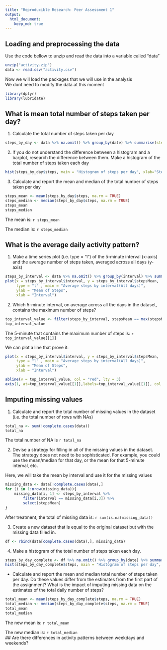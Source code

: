 ```yaml
---
title: "Reproducible Research: Peer Assessment 1"
output: 
  html_document:
    keep_md: true
---
```



## Loading and preprocessing the data

Use the code bellow to unzip and read the data into a variable called "data"
```r
unzip("activity.zip")
data <- read.csv("activity.csv")
```

Now we will load the packages that we will use in the analysis  
We dont need to modify the data at this moment
```r
library(dplyr)
library(lubridate)
```

## What is mean total number of steps taken per day?

1. Calculate the total number of steps taken per day
```r
steps_by_day <- data %>% na.omit() %>% group_by(date) %>% summarise(steps = sum(steps))
```

2. If you do not understand the difference between a histogram and a barplot, research the difference between them. Make a histogram of the total number of steps taken each day
```r
hist(steps_by_day$steps, main = "Histogram of steps per day", xlab="Steps")
```

3. Calculate and report the mean and median of the total number of steps taken per day  

```r
steps_mean <- mean(steps_by_day$steps, na.rm = TRUE)
steps_median <- median(steps_by_day$steps, na.rm = TRUE)
steps_mean
steps_median
```
The mean is: `r steps_mean`  

The median is: `r steps_median`  

## What is the average daily activity pattern?

1. Make a time series plot (i.e. type = "l") of the 5-minute interval (x-axis) and the average number of steps taken, averaged across all days (y-axis)
```r
steps_by_interval <- data %>% na.omit() %>% group_by(interval) %>% summarise(stepsMean = mean(steps))
plot(x = steps_by_interval$interval, y = steps_by_interval$stepsMean, 
     type = "l" , main = "Average steps by interval(All days)",
     ylab = "Mean of Steps",
     xlab = "Interval")
```

2. Which 5-minute interval, on average across all the days in the dataset, contains the maximum number of steps?
```r
top_interval_value <- filter(steps_by_interval, stepsMean == max(stepsMean)) %>% select(interval)
top_interval_value
```

The 5-minute that contains the maximum number of steps is: `r top_interval_value[[1]]`  

We can plot a line that prove it:
```r
plot(x = steps_by_interval$interval, y = steps_by_interval$stepsMean, 
     type = "l" , main = "Average steps by interval(All days)",
     ylab = "Mean of Steps",
     xlab = "Interval")

abline(v = top_interval_value, col = "red", lty = 3)
axis(1, at=top_interval_value[[1]],labels=top_interval_value[[1]], col.axis="red", cex.axis=0.7, tck=-.03)
```

## Imputing missing values

1. Calculate and report the total number of missing values in the dataset (i.e. the total number of rows with NAs)
```r
total_na <- sum(!complete.cases(data))
total_na
```

The total number of NA is `r total_na`

2. Devise a strategy for filling in all of the missing values in the dataset. The strategy does not need to be sophisticated. For example, you could use the mean/median for that day, or the mean for that 5-minute interval, etc.

Here, we will take the mean by interval and use it for the missing values
```r
missing_data <- data[!complete.cases(data),]
for (i in 1:nrow(missing_data)){
    missing_data[i, 1] <- steps_by_interval %>% 
        filter(interval == missing_data[i,3]) %>% 
        select(stepsMean)    
}
```

After treatment, the total of missing data is: `r sum(is.na(missing_data))`

3. Create a new dataset that is equal to the original dataset but with the missing data filled in.
```r
df <- rbind(data[complete.cases(data),], missing_data)
```

4. Make a histogram of the total number of steps taken each day.
```r
steps_by_day_complete <- df %>% na.omit() %>% group_by(date) %>% summarise(steps = sum(steps))
hist(steps_by_day_complete$steps, main = "Histogram of steps per day", xlab="Steps")
```

* Calculate and report the mean and median total number of steps taken per day. Do these values differ from the estimates from the first part of the assignment? What is the impact of imputing missing data on the estimates of the total daily number of steps?

```r
total_mean <- mean(steps_by_day_complete$steps, na.rm = TRUE)
total_median <- median(steps_by_day_complete$steps, na.rm = TRUE)
total_mean
total_median
```

The new mean is: `r total_mean`  

The new median is: `r total_median`  
## Are there differences in activity patterns between weekdays and weekends?
